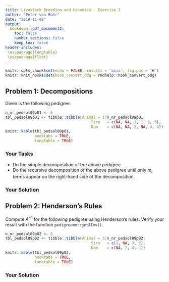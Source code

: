 ```yaml
---
title: Livestock Breeding and Genomics - Exercise 7
author: "Peter von Rohr"
date: "2019-11-08"
output:
  bookdown::pdf_document2:
    toc: false
    number_sections: false
    keep_tex: false
header-includes:
 \usepackage{longtable}
 \usepackage{float}
---
```


```r
knitr::opts_chunk$set(echo = FALSE, results = 'asis', fig.pos = 'H')
knitr::knit_hooks$set(hook_convert_odg = rmdhelp::hook_convert_odg)
```

## Problem 1: Decompositions
Given is the following pedigree. 

```r
n_nr_pedsol09p01 <- 6
tbl_pedsol09p01 <- tibble::tibble(Animal = 1:n_nr_pedsol09p01,
                                      Sire   = c(NA, NA, 1, 1, 3, 5),
                                      Dam    = c(NA, NA, 2, NA, 4, 4))
knitr::kable(tbl_pedsol09p01,
             booktabs = TRUE, 
             longtable = TRUE)
```

### Your Tasks
* Do the simple decomposition of the above pedigree
* Do the recursive decomposition of the above pedigree until only $m_i$ terms appear on the right-hand side of the decomposition.
 
### Your Solution



## Problem 2: Henderson's Rules
Compute $A^{-1}$ for the following pedigree using Henderson's rules. Verify your result with the function `pedigreemm::getAInv()`. 

```r
n_nr_pedsol09p02 <- 6
tbl_pedsol09p02 <- tibble::tibble(Animal = 3:n_nr_pedsol09p02,
                                      Sire   = c(1, NA, 3, 3),
                                      Dam    = c(NA, 2, 4, 4))
knitr::kable(tbl_pedsol09p02,
             booktabs = TRUE, 
             longtable = TRUE)
```


### Your Solution
